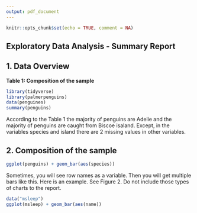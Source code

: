 ```yaml
---
output: pdf_document
---
```


```r
knitr::opts_chunk$set(echo = TRUE, comment = NA)
```

## Exploratory Data Analysis - Summary Report



## 1. Data Overview

**Table 1: Composition of the sample**
```r
library(tidyverse)
library(palmerpenguins)
data(penguines)
summary(penguins)
```

According to the Table 1 the majority of penguins are Adelie and the majority of penguins are caught from Biscoe isaland. Except, in the variables species and island there are 2 missing values in other variables.


## 2. Composition of the sample

```r
ggplot(penguins) + geom_bar(aes(species))

```

\newpage

Sometimes, you will see row names as a variable. Then you will get multiple bars like this. Here is an example. See Figure 2. Do not include those types of charts to the report. 

```r
data("msleep")
ggplot(msleep) + geom_bar(aes(name))
```